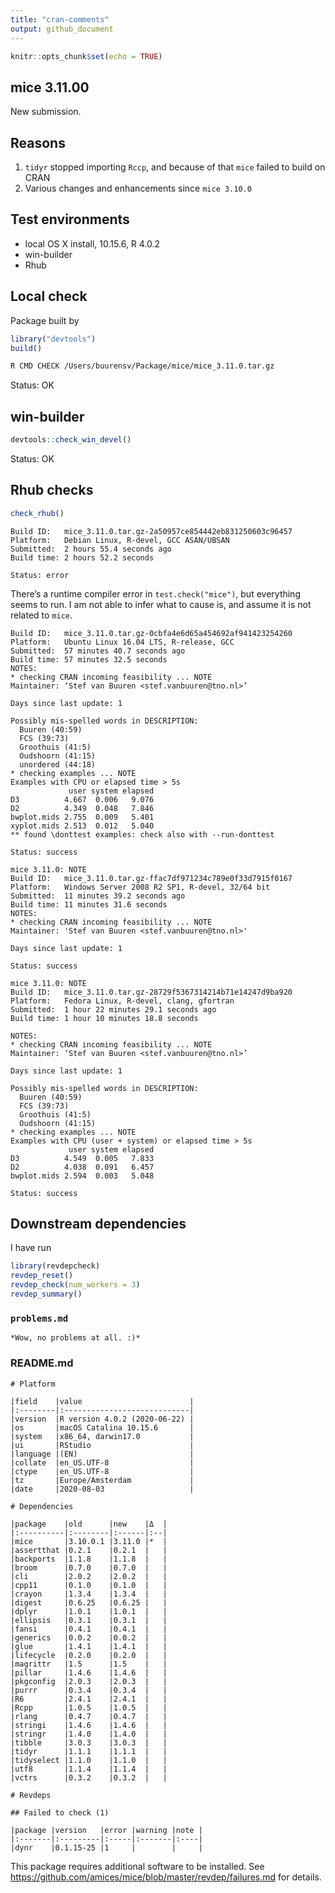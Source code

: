 ```yaml
---
title: "cran-comments"
output: github_document
---
```


```r
knitr::opts_chunk$set(echo = TRUE)
```

## mice 3.11.00

New submission. 

## Reasons

1. `tidyr` stopped importing `Rccp`, and because of that `mice` failed to build on CRAN
2. Various changes and enhancements since `mice 3.10.0`


## Test environments

* local OS X install, 10.15.6, R 4.0.2
* win-builder
* Rhub

## Local check

Package built by

```r
library("devtools")
build()
```

```bash
R CMD CHECK /Users/buurensv/Package/mice/mice_3.11.0.tar.gz
```


Status: OK

## win-builder

```r
devtools::check_win_devel()
```

Status: OK


## Rhub checks

```r
check_rhub()
```

```
Build ID:	mice_3.11.0.tar.gz-2a50957ce854442eb831250603c96457
Platform:	Debian Linux, R-devel, GCC ASAN/UBSAN
Submitted:	2 hours 55.4 seconds ago
Build time:	2 hours 52.2 seconds

Status: error
```

There's a runtime compiler error in `test.check("mice")`, but everything seems to run. I am not able to infer what to cause is, and assume it is not related to `mice`.

```
Build ID:	mice_3.11.0.tar.gz-0cbfa4e6d65a454692af941423254260
Platform:	Ubuntu Linux 16.04 LTS, R-release, GCC
Submitted:	57 minutes 40.7 seconds ago
Build time:	57 minutes 32.5 seconds
NOTES:
* checking CRAN incoming feasibility ... NOTE
Maintainer: ‘Stef van Buuren <stef.vanbuuren@tno.nl>’

Days since last update: 1

Possibly mis-spelled words in DESCRIPTION:
  Buuren (40:59)
  FCS (39:73)
  Groothuis (41:5)
  Oudshoorn (41:15)
  unordered (44:18)
* checking examples ... NOTE
Examples with CPU or elapsed time > 5s
             user system elapsed
D3          4.667  0.006   9.076
D2          4.349  0.048   7.846
bwplot.mids 2.755  0.009   5.401
xyplot.mids 2.513  0.012   5.040
** found \donttest examples: check also with --run-donttest

Status: success
```

```
mice 3.11.0: NOTE
Build ID:	mice_3.11.0.tar.gz-ffac7df971234c789e0f33d7915f0167
Platform:	Windows Server 2008 R2 SP1, R-devel, 32/64 bit
Submitted:	11 minutes 39.2 seconds ago
Build time:	11 minutes 31.6 seconds
NOTES:
* checking CRAN incoming feasibility ... NOTE
Maintainer: 'Stef van Buuren <stef.vanbuuren@tno.nl>'

Days since last update: 1

Status: success
```

```
mice 3.11.0: NOTE
Build ID:	mice_3.11.0.tar.gz-28729f5367314214b71e14247d9ba920
Platform:	Fedora Linux, R-devel, clang, gfortran
Submitted:	1 hour 22 minutes 29.1 seconds ago
Build time:	1 hour 10 minutes 18.8 seconds

NOTES:
* checking CRAN incoming feasibility ... NOTE
Maintainer: ‘Stef van Buuren <stef.vanbuuren@tno.nl>’

Days since last update: 1

Possibly mis-spelled words in DESCRIPTION:
  Buuren (40:59)
  FCS (39:73)
  Groothuis (41:5)
  Oudshoorn (41:15)
* checking examples ... NOTE
Examples with CPU (user + system) or elapsed time > 5s
             user system elapsed
D3          4.549  0.005   7.833
D2          4.038  0.091   6.457
bwplot.mids 2.594  0.003   5.048

Status: success
```



## Downstream dependencies

I have run 

```r
library(revdepcheck)
revdep_reset()
revdep_check(num_workers = 3)
revdep_summary()
```

### `problems.md`

```
*Wow, no problems at all. :)*
```

### README.md 

```
# Platform

|field    |value                        |
|:--------|:----------------------------|
|version  |R version 4.0.2 (2020-06-22) |
|os       |macOS Catalina 10.15.6       |
|system   |x86_64, darwin17.0           |
|ui       |RStudio                      |
|language |(EN)                         |
|collate  |en_US.UTF-8                  |
|ctype    |en_US.UTF-8                  |
|tz       |Europe/Amsterdam             |
|date     |2020-08-03                   |

# Dependencies

|package    |old      |new    |Δ  |
|:----------|:--------|:------|:--|
|mice       |3.10.0.1 |3.11.0 |*  |
|assertthat |0.2.1    |0.2.1  |   |
|backports  |1.1.8    |1.1.8  |   |
|broom      |0.7.0    |0.7.0  |   |
|cli        |2.0.2    |2.0.2  |   |
|cpp11      |0.1.0    |0.1.0  |   |
|crayon     |1.3.4    |1.3.4  |   |
|digest     |0.6.25   |0.6.25 |   |
|dplyr      |1.0.1    |1.0.1  |   |
|ellipsis   |0.3.1    |0.3.1  |   |
|fansi      |0.4.1    |0.4.1  |   |
|generics   |0.0.2    |0.0.2  |   |
|glue       |1.4.1    |1.4.1  |   |
|lifecycle  |0.2.0    |0.2.0  |   |
|magrittr   |1.5      |1.5    |   |
|pillar     |1.4.6    |1.4.6  |   |
|pkgconfig  |2.0.3    |2.0.3  |   |
|purrr      |0.3.4    |0.3.4  |   |
|R6         |2.4.1    |2.4.1  |   |
|Rcpp       |1.0.5    |1.0.5  |   |
|rlang      |0.4.7    |0.4.7  |   |
|stringi    |1.4.6    |1.4.6  |   |
|stringr    |1.4.0    |1.4.0  |   |
|tibble     |3.0.3    |3.0.3  |   |
|tidyr      |1.1.1    |1.1.1  |   |
|tidyselect |1.1.0    |1.1.0  |   |
|utf8       |1.1.4    |1.1.4  |   |
|vctrs      |0.3.2    |0.3.2  |   |

# Revdeps

## Failed to check (1)

|package |version   |error |warning |note |
|:-------|:---------|:-----|:-------|:----|
|dynr    |0.1.15-25 |1     |        |     |
```

This package requires additional software to be installed. See <https://github.com/amices/mice/blob/master/revdep/failures.md> for details.
